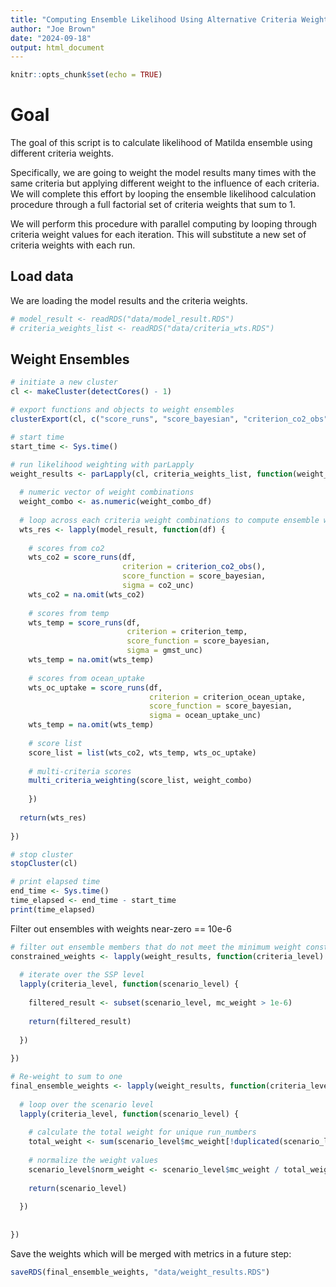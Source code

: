 ```yaml
---
title: "Computing Ensemble Likelihood Using Alternative Criteria Weights"
author: "Joe Brown"
date: "2024-09-18"
output: html_document
---
```


```r
knitr::opts_chunk$set(echo = TRUE)
```

# Goal 

The goal of this script is to calculate likelihood of Matilda ensemble using different criteria weights. 

Specifically, we are going to weight the model results many times with the same criteria but applying different weight to the influence of each criteria. We will complete this effort by looping the ensemble likelihood calculation procedure through a full factorial set of criteria weights that sum to 1.

We will perform this procedure with parallel computing by looping through criteria weight values for each iteration. This will substitute a new set of criteria weights with each run. 

## Load data

We are loading the model results and the criteria weights.

```r
# model_result <- readRDS("data/model_result.RDS")
# criteria_weights_list <- readRDS("data/criteria_wts.RDS")

```

## Weight Ensembles 

```r

# initiate a new cluster
cl <- makeCluster(detectCores() - 1)

# export functions and objects to weight ensembles
clusterExport(cl, c("score_runs", "score_bayesian", "criterion_co2_obs", "criterion_ocean_uptake", "criterion_temp", "model_result", "criteria_weights_list", "co2_unc", "gmst_unc", "ocean_uptake_unc", "multi_criteria_weighting"))

# start time
start_time <- Sys.time()

# run likelihood weighting with parLapply
weight_results <- parLapply(cl, criteria_weights_list, function(weight_combo_df) {
  
  # numeric vector of weight combinations
  weight_combo <- as.numeric(weight_combo_df)
  
  # loop across each criteria weight combinations to compute ensemble weights for each combination
  wts_res <- lapply(model_result, function(df) {
    
    # scores from co2
    wts_co2 = score_runs(df, 
                         criterion = criterion_co2_obs(), 
                         score_function = score_bayesian, 
                         sigma = co2_unc)
    wts_co2 = na.omit(wts_co2)
    
    # scores from temp
    wts_temp = score_runs(df, 
                          criterion = criterion_temp, 
                          score_function = score_bayesian,
                          sigma = gmst_unc)
    wts_temp = na.omit(wts_temp)
    
    # scores from ocean_uptake 
    wts_oc_uptake = score_runs(df, 
                               criterion = criterion_ocean_uptake,
                               score_function = score_bayesian,
                               sigma = ocean_uptake_unc)
    wts_temp = na.omit(wts_temp)
    
    # score list 
    score_list = list(wts_co2, wts_temp, wts_oc_uptake)
    
    # multi-criteria scores
    multi_criteria_weighting(score_list, weight_combo)
    
    })
  
  return(wts_res)
  
})

# stop cluster
stopCluster(cl)

# print elapsed time
end_time <- Sys.time()
time_elapsed <- end_time - start_time
print(time_elapsed)

```
Filter out ensembles with weights near-zero == 10e-6

```r
# filter out ensemble members that do not meet the minimum weight constraint (> 1e-6)
constrained_weights <- lapply(weight_results, function(criteria_level) {
  
  # iterate over the SSP level
  lapply(criteria_level, function(scenario_level) {
    
    filtered_result <- subset(scenario_level, mc_weight > 1e-6)
    
    return(filtered_result)
    
  })
  
})

# Re-weight to sum to one
final_ensemble_weights <- lapply(weight_results, function(criteria_level) {
  
  # loop over the scenario level
  lapply(criteria_level, function(scenario_level) {
    
    # calculate the total weight for unique run_numbers
    total_weight <- sum(scenario_level$mc_weight[!duplicated(scenario_level$run_number)])
    
    # normalize the weight values
    scenario_level$norm_weight <- scenario_level$mc_weight / total_weight
    
    return(scenario_level)
    
  })
  
  
})
```


Save the weights which will be merged with metrics in a future step:

```r
saveRDS(final_ensemble_weights, "data/weight_results.RDS")
```

